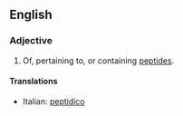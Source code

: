 ==English==

===Adjective===
{{en-adj}}

# Of, pertaining to, or containing [[peptide]]s.

====Translations====
{{top}}
*Italian: [[peptidico]]
{{mid}}

{{bottom}}